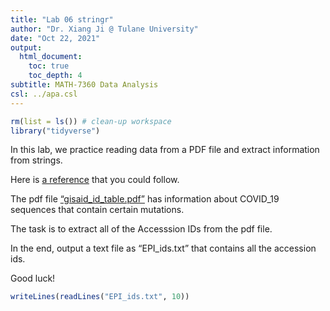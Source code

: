 ```yaml
---
title: "Lab 06 stringr"
author: "Dr. Xiang Ji @ Tulane University"
date: "Oct 22, 2021"
output:
  html_document:
    toc: true
    toc_depth: 4  
subtitle: MATH-7360 Data Analysis
csl: ../apa.csl
---
```


```r
rm(list = ls()) # clean-up workspace
library("tidyverse")
```

In this lab, we practice reading data from a PDF file and extract information from strings.

Here is [a reference](https://www.r-bloggers.com/2018/03/extracting-pdf-text-with-r-and-creating-tidy-data/) that you could follow.

The pdf file ["gisaid_id_table.pdf"](./gisaid_id_table.pdf) has information about COVID_19 sequences that contain certain mutations.

The task is to extract all of the Accesssion IDs from the pdf file.

In the end, output a text file as "EPI_ids.txt" that contains all the accession ids.

Good luck!

```r
writeLines(readLines("EPI_ids.txt", 10))
```
